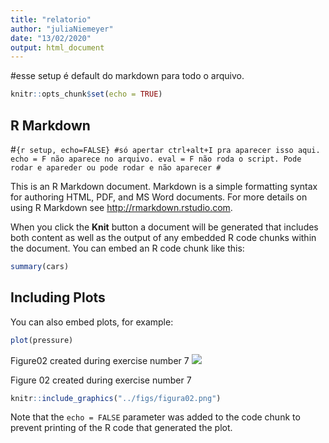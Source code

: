 ```yaml
---
title: "relatorio"
author: "juliaNiemeyer"
date: "13/02/2020"
output: html_document
---
```


#esse setup é default do markdown para todo o arquivo.
```r
knitr::opts_chunk$set(echo = TRUE)
```

## R Markdown

#```{r setup, echo=FALSE}
#só apertar ctrl+alt+I pra aparecer isso aqui. echo = F não aparece no arquivo. eval = F não roda o script. Pode rodar e apareder ou pode rodar e não aparecer
#```


This is an R Markdown document. Markdown is a simple formatting syntax for authoring HTML, PDF, and MS Word documents. For more details on using R Markdown see <http://rmarkdown.rstudio.com>.

When you click the **Knit** button a document will be generated that includes both content as well as the output of any embedded R code chunks within the document. You can embed an R code chunk like this:

```r
summary(cars)
```

## Including Plots

You can also embed plots, for example:

```r
plot(pressure)
```

Figure02 created during exercise number 7 
![](../figs/figura01.png)

Figure 02 created during exercise number 7
```r
knitr::include_graphics("../figs/figura02.png")
```


Note that the `echo = FALSE` parameter was added to the code chunk to prevent printing of the R code that generated the plot.
